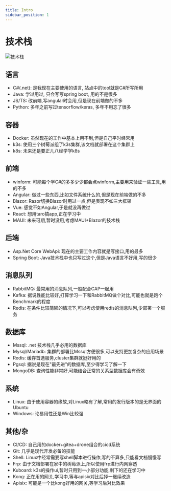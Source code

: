 ```yaml
---
title: Intro
sidebar_position: 1
---
```

# 技术栈

![技术栈](/img/drawio/技术栈.png)


## 语言

* C#(.net): 是我现在主要使用的语言, 站点中的tool就是C#所写所用
* Java: 学过用过, 只会写写spring boot, 用的不是很多
* JS/TS: 改前端,写angular时会用,但是现在前端做的不多
* Python: 多年之前写过tensorflow/keras, 多年不用忘了很多

## 容器

* Docker: 虽然现在的工作中基本上用不到,但是自己平时经常用
* k3s: 使用三个树莓派组了k3s集群,该文档就部署在这个集群上
* k8s: 未来还是要正儿八经学学k8s

## 前端

* winform: 可能每个学C#的多多少少都会点winform,主要用来验证一些工具,用的不多
* Angular: 做过一些东西,比如文件系统什么的,但是现在前端做的不多
* Blazor: Razor切换Blazor时用过一点,但是表现不如三大框架
* Vue: 感觉不如Angular,于是就没再做过
* React: 想用taro搞app,正在学习中
* MAUI: 未来可期,暂时没用,考虑MAUI+Blazor的技术栈

## 后端

* Asp.Net Core WebApi: 现在的主要工作内容就是写接口,用的最多
* Spring Boot: Java技术栈中也只写过这个,但是Java语言不好用,写的很少

## 消息队列

* RabbitMQ: 最常用的消息队列,一般配合CAP一起用
* Kafka: 据说性能比较好,打算学习一下和RabbitMQ做个对比,可能也就是跑个Benchmark的程度
* Redis: 在条件比较简陋的情况下,可以考虑使用redis的消息队列,少部署一个服务

## 数据库

* Mssql: .net 技术栈几乎必用的数据库
* Mysql/Mariadb: 集群的部署比Mssql方便很多,可以支持更加复杂的应用场景
* Redis: 缓存首选服务,cluster集群就挺好用的
* Pgsql: 据说是现在"最先进"的数据库,至少得学习了解一下
* MongoDB: 查询性能非常好,可能结合正常的关系型数据库会有奇效

## 系统

* Linux: 由于使用容器的缘故,对Linux略有了解,常用的发行版本的是无界面的Ubuntu
* Windows: 论易用性还是Win比较强

## 其他/杂

* CI/CD: 自己用的docker+gitea+drone组合的cicd系统
* Git: 几乎是现代开发必备的技能
* Shell: Linux中经常需要写shell脚本进行操作,写的不算多,只能看文档慢慢写
* Frp: 由于文档部署在家中的树莓派上,所以使用frp进行内网穿透
* Kuboard: k3s的操作ui,暂时只用到一小部分功能,剩下的还在学习中
* Kong: 正在用的网关,学习中,等与apisix对比后择一继续改造
* Apisix: 可能是一个比kong好用的网关,等学习后对比效果